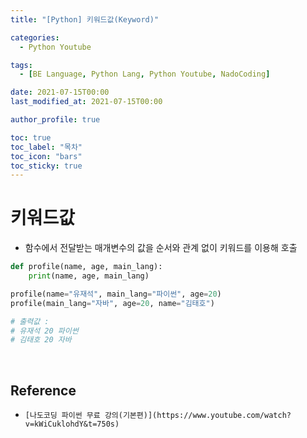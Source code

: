 ```yaml
---
title: "[Python] 키워드값(Keyword)"

categories:
  - Python Youtube

tags:
  - [BE Language, Python Lang, Python Youtube, NadoCoding]

date: 2021-07-15T00:00
last_modified_at: 2021-07-15T00:00

author_profile: true

toc: true
toc_label: "목차"
toc_icon: "bars"
toc_sticky: true
---
```


# 키워드값

- 함수에서 전달받는 매개변수의 값을 순서와 관계 없이 키워드를 이용해 호출

```python
def profile(name, age, main_lang):
    print(name, age, main_lang)

profile(name="유재석", main_lang="파이썬", age=20)
profile(main_lang="자바", age=20, name="김태호")

# 출력값 :
# 유재석 20 파이썬
# 김태호 20 자바
```

<br />

## Reference

- `[나도코딩 파이썬 무료 강의(기본편)](https://www.youtube.com/watch?v=kWiCuklohdY&t=750s)`
